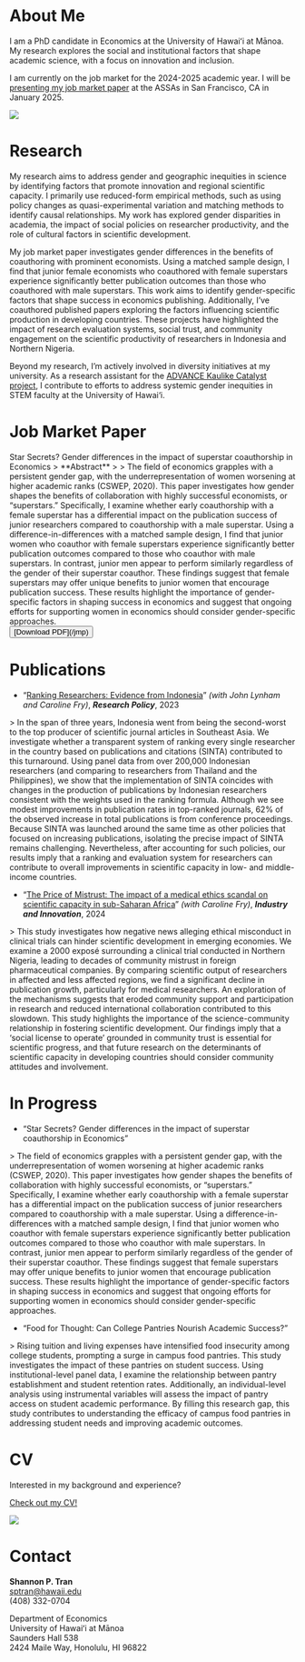 
# About Me

<div className='flex flex-wrap gap-4 md:gap-8'>
<div className='w-full md:w-1/2'>
<span className='text-primary text-3xl'>
I am a PhD candidate in Economics at the University of Hawaiʻi at Mānoa.
</span>

<span className='text-primary text-lg'>
My research explores the social and institutional factors that shape academic science, with a focus on innovation and inclusion.
</span>

I am currently on the job market for the 2024-2025 academic year. I will be [presenting my job market paper](https://www.aeaweb.org/conference/2025/preliminary/2057?q=eNo1jEEKgDAMBP-yZwU9ePEdfqDWUHKoLUlRpPTvpoi32d1hK5RUOZ3bkwlr_SNWzGgDvCsUkjyWMcCpJv9hIYlGu_AR-AzWHK5b87j0lSN93sV091_J2YplQmsvh7kjfQ) at the ASSAs in San Francisco, CA in January 2025.
</div>

<div className='basis-0 grow'>
<img src='/images/shantran.png' className='mx-auto max-w-[90%] md:max-w-full' />
</div>
</div>

# Research

<div className='flex flex-wrap gap-4 md:gap-8 mb-4'>
<div className='w-full md:w-7/12'>
My research aims to address gender and geographic inequities in science by identifying factors that promote innovation and regional scientific capacity. I primarily use reduced-form empirical methods, such as using policy changes as quasi-experimental variation and matching methods to identify causal relationships. My work has explored gender disparities in academia, the impact of social policies on researcher productivity, and the role of cultural factors in scientific development.

My job market paper investigates gender differences in the benefits of coauthoring with prominent economists. Using a matched sample design, I find that junior female economists who coauthored with female superstars experience significantly better publication outcomes than those who coauthored with male superstars. This work aims to identify gender-specific factors that shape success in economics publishing. Additionally, I’ve coauthored published papers exploring the factors influencing scientific production in developing countries. These projects have highlighted the impact of research evaluation systems, social trust, and community engagement on the scientific productivity of researchers in Indonesia and Northern Nigeria.
</div>


Beyond my research, I’m actively involved in diversity initiatives at my university. As a research assistant for the [ADVANCE Kaulike Catalyst project](https://manoa.hawaii.edu/advance/), I contribute to efforts to address systemic gender inequities in STEM faculty at the University of Hawai‘i.

# Job Market Paper

<span className='text-2xl'>
Star Secrets? Gender differences in the impact of superstar coauthorship in Economics
</span>

<span className='md:text-sm'>
> **Abstract**
>
> The field of economics grapples with a persistent gender gap, with the underrepresentation of women worsening at higher academic ranks (CSWEP, 2020). This paper investigates how gender shapes the benefits of collaboration with highly successful economists, or “superstars.” Specifically, I examine whether early coauthorship with a female superstar has a differential impact on the publication success of junior researchers compared to coauthorship with a male superstar. Using a difference-in-differences with a matched sample design, I find that junior women who coauthor with female superstars experience significantly better publication outcomes compared to those who coauthor with male superstars. In contrast, junior men appear to perform similarly regardless of the gender of their superstar coauthor. These findings suggest that female superstars may offer unique benefits to junior women that encourage publication success. These results highlight the importance of gender-specific factors in shaping success in economics and suggest that ongoing efforts for supporting women in economics should consider gender-specific approaches.
</span>

<div className='text-center'>
<Button asChild>[Download PDF](/jmp)</Button>
</div>

# Publications

- “[Ranking Researchers: Evidence from Indonesia](https://www.sciencedirect.com/science/article/abs/pii/S0048733323000379)” _(with John Lynham and Caroline Fry)_, **_Research Policy_**, 2023

<CollapsibleAbstract buttonText='View Abstract' className='md:text-sm'>
> In the span of three years, Indonesia went from being the second-worst to the top producer of scientific journal articles in Southeast Asia. We investigate whether a transparent system of ranking every single researcher in the country based on publications and citations (SINTA) contributed to this turnaround. Using panel data from over 200,000 Indonesian researchers (and comparing to researchers from Thailand and the Philippines), we show that the implementation of SINTA coincides with changes in the production of publications by Indonesian researchers consistent with the weights used in the ranking formula. Although we see modest improvements in publication rates in top-ranked journals, 62% of the observed increase in total publications is from conference proceedings. Because SINTA was launched around the same time as other policies that focused on increasing publications, isolating the precise impact of SINTA remains challenging. Nevertheless, after accounting for such policies, our results imply that a ranking and evaluation system for researchers can contribute to overall improvements in scientific capacity in low- and middle-income countries.
</CollapsibleAbstract>

- “[The Price of Mistrust: The impact of a medical ethics scandal on scientific capacity in sub-Saharan Africa](https://www.tandfonline.com/doi/full/10.1080/13662716.2024.2421933)” _(with Caroline Fry)_, **_Industry and Innovation_**, 2024

<CollapsibleAbstract buttonText='View Abstract' className='md:text-sm'>
> This study investigates how negative news alleging ethical misconduct in clinical trials can hinder scientific development in emerging economies. We examine a 2000 exposé surrounding a clinical trial conducted in Northern Nigeria, leading to decades of community mistrust in foreign pharmaceutical companies. By comparing scientific output of researchers in affected and less affected regions, we find a significant decline in publication growth, particularly for medical researchers. An exploration of the mechanisms suggests that eroded community support and participation in research and reduced international collaboration contributed to this slowdown. This study highlights the importance of the science-community relationship in fostering scientific development. Our findings imply that a ‘social license to operate’ grounded in community trust is essential for scientific progress, and that future research on the determinants of scientific capacity in developing countries should consider community attitudes and involvement.
</CollapsibleAbstract>

# In Progress

- “Star Secrets? Gender differences in the impact of superstar coauthorship in Economics”

<CollapsibleAbstract buttonText='View Abstract' className='md:text-sm'>
> The field of economics grapples with a persistent gender gap, with the underrepresentation of women worsening at higher academic ranks (CSWEP, 2020). This paper investigates how gender shapes the benefits of collaboration with highly successful economists, or “superstars.” Specifically, I examine whether early coauthorship with a female superstar has a differential impact on the publication success of junior researchers compared to coauthorship with a male superstar. Using a difference-in-differences with a matched sample design, I find that junior women who coauthor with female superstars experience significantly better publication outcomes compared to those who coauthor with male superstars. In contrast, junior men appear to perform similarly regardless of the gender of their superstar coauthor. These findings suggest that female superstars may offer unique benefits to junior women that encourage publication success. These results highlight the importance of gender-specific factors in shaping success in economics and suggest that ongoing efforts for supporting women in economics should consider gender-specific approaches.
</CollapsibleAbstract>

- “Food for Thought: Can College Pantries Nourish Academic Success?”

<CollapsibleAbstract buttonText='View Abstract' className='md:text-sm'>
> Rising tuition and living expenses have intensified food insecurity among college students, prompting a surge in campus food pantries. This study investigates the impact of these pantries on student success. Using institutional-level panel data, I examine the relationship between pantry establishment and student retention rates. Additionally, an individual-level analysis using instrumental variables will assess the impact of pantry access on student academic performance. By filling this research gap, this study contributes to understanding the efficacy of campus food pantries in addressing student needs and improving academic outcomes.
</CollapsibleAbstract>

# CV

<div className='flex gap-4 md:gap-8 items-center'>
<div>
<div className='text-2xl'>
Interested in my background and experience?

[Check out my CV!](/cv)
</div>
</div>

<div className='hidden md:block'>
<img src='/images/ellipsis.jpg' className='max-h-[10rem] mx-auto' />
</div>
</div>

# Contact

<span className='text-lg'>**Shannon P. Tran**</span><br/>
[sptran@hawaii.edu](mailto:sptran@hawaii.edu)<br />
<span className='text-primary'>(408) 332-0704</span>

Department of Economics<br />
University of Hawaiʻi at Mānoa<br />
Saunders Hall 538<br />
2424 Maile Way, Honolulu, HI 96822

